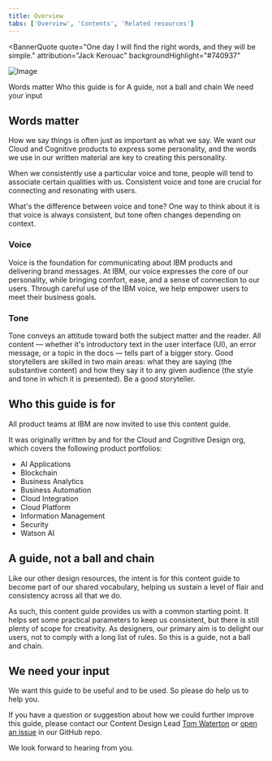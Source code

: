 ```yaml
---
title: Overview
tabs: ['Overview', 'Contents', 'Related resources']
---
```



<BannerQuote
  quote="One day I will find the right words, and they will be simple." 
  attribution="Jack Kerouac"
  backgroundHighlight="#740937"
>

![Image](../images/illustrations/introduction.svg)

</BannerQuote>

<AnchorLinks>
  <AnchorLink>Words matter</AnchorLink>
  <AnchorLink>Who this guide is for</AnchorLink>
  <AnchorLink>A guide, not a ball and chain</AnchorLink>
  <AnchorLink>We need your input</AnchorLink>
</AnchorLinks>

## Words matter

How we say things is often just as important as what we say. We want our Cloud and Cognitive products 
to express some personality, and the words we use in our written material are key to creating 
this personality.

When we consistently use a particular voice and tone, people will tend to associate certain qualities 
with us. Consistent voice and tone are crucial for connecting and resonating with users. 

What's the difference between voice and tone? One way to think about it is that voice is always 
consistent, but tone often changes depending on context.

### Voice

Voice is the foundation for communicating about IBM products and delivering brand messages. At IBM, 
our voice expresses the core of our personality, while bringing comfort, ease, and a sense of 
connection to our users. Through careful use of the IBM voice, we help empower users to meet their 
business goals.

### Tone

Tone conveys an attitude toward both the subject matter and the reader. All content — whether it's 
introductory text in the user interface (UI), an error message, or a topic in the docs — tells part 
of a bigger story. Good storytellers are skilled in two main areas: what they are saying (the substantive 
content) and how they say it to any given audience (the style and tone in which it is presented). 
Be a good storyteller.


## Who this guide is for
All product teams at IBM are now invited to use this content guide. 

It was originally written by and for the Cloud and Cognitive Design org, which covers the following product portfolios:
- AI Applications
- Blockchain
- Business Analytics
- Business Automation
- Cloud Integration
- Cloud Platform
- Information Management
- Security
- Watson AI


## A guide, not a ball and chain
Like our other design resources, the intent is for this content guide to become part of our shared 
vocabulary, helping us sustain a level of flair and consistency across all that we do.

As such, this content guide provides us with a common starting point. It helps set some 
practical parameters to keep us consistent, but there is still plenty of scope for creativity. 
As designers, our primary aim is to delight our users, not to comply with a long list of rules. 
So this is a guide, not a ball and chain.

## We need your input
We want this guide to be useful and to be used. So please do help us to help you.

If you have a question or suggestion about how we could further improve this guide, 
please contact our Content Design Lead [Tom Waterton](https://ibm-casdesign.slack.com/archives/D1ZKKC3CL) or [open an issue](https://github.ibm.com/CDAI-design/pal/issues) in our GitHub repo. 

We look forward to hearing from you.
